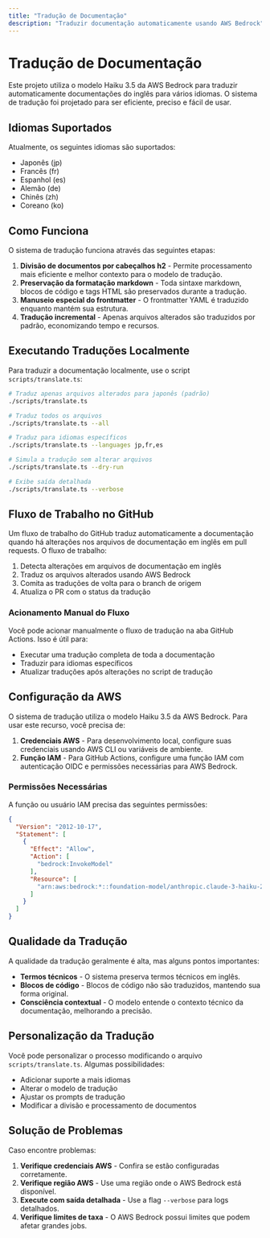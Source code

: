 ```yaml
---
title: "Tradução de Documentação"
description: "Traduzir documentação automaticamente usando AWS Bedrock"
---
```




# Tradução de Documentação

Este projeto utiliza o modelo Haiku 3.5 da AWS Bedrock para traduzir automaticamente documentações do inglês para vários idiomas. O sistema de tradução foi projetado para ser eficiente, preciso e fácil de usar.

## Idiomas Suportados

Atualmente, os seguintes idiomas são suportados:

- Japonês (jp)
- Francês (fr)
- Espanhol (es)
- Alemão (de)
- Chinês (zh)
- Coreano (ko)

## Como Funciona

O sistema de tradução funciona através das seguintes etapas:

1. **Divisão de documentos por cabeçalhos h2** - Permite processamento mais eficiente e melhor contexto para o modelo de tradução.
2. **Preservação da formatação markdown** - Toda sintaxe markdown, blocos de código e tags HTML são preservados durante a tradução.
3. **Manuseio especial do frontmatter** - O frontmatter YAML é traduzido enquanto mantém sua estrutura.
4. **Tradução incremental** - Apenas arquivos alterados são traduzidos por padrão, economizando tempo e recursos.

## Executando Traduções Localmente

Para traduzir a documentação localmente, use o script `scripts/translate.ts`:

```bash
# Traduz apenas arquivos alterados para japonês (padrão)
./scripts/translate.ts

# Traduz todos os arquivos
./scripts/translate.ts --all

# Traduz para idiomas específicos
./scripts/translate.ts --languages jp,fr,es

# Simula a tradução sem alterar arquivos
./scripts/translate.ts --dry-run

# Exibe saída detalhada
./scripts/translate.ts --verbose
```

## Fluxo de Trabalho no GitHub

Um fluxo de trabalho do GitHub traduz automaticamente a documentação quando há alterações nos arquivos de documentação em inglês em pull requests. O fluxo de trabalho:

1. Detecta alterações em arquivos de documentação em inglês
2. Traduz os arquivos alterados usando AWS Bedrock
3. Comita as traduções de volta para o branch de origem
4. Atualiza o PR com o status da tradução

### Acionamento Manual do Fluxo

Você pode acionar manualmente o fluxo de tradução na aba GitHub Actions. Isso é útil para:

- Executar uma tradução completa de toda a documentação
- Traduzir para idiomas específicos
- Atualizar traduções após alterações no script de tradução

## Configuração da AWS

O sistema de tradução utiliza o modelo Haiku 3.5 da AWS Bedrock. Para usar este recurso, você precisa de:

1. **Credenciais AWS** - Para desenvolvimento local, configure suas credenciais usando AWS CLI ou variáveis de ambiente.
2. **Função IAM** - Para GitHub Actions, configure uma função IAM com autenticação OIDC e permissões necessárias para AWS Bedrock.

### Permissões Necessárias

A função ou usuário IAM precisa das seguintes permissões:

```json
{
  "Version": "2012-10-17",
  "Statement": [
    {
      "Effect": "Allow",
      "Action": [
        "bedrock:InvokeModel"
      ],
      "Resource": [
        "arn:aws:bedrock:*::foundation-model/anthropic.claude-3-haiku-20240307-v1:0"
      ]
    }
  ]
}
```

## Qualidade da Tradução

A qualidade da tradução geralmente é alta, mas alguns pontos importantes:

- **Termos técnicos** - O sistema preserva termos técnicos em inglês.
- **Blocos de código** - Blocos de código não são traduzidos, mantendo sua forma original.
- **Consciência contextual** - O modelo entende o contexto técnico da documentação, melhorando a precisão.

## Personalização da Tradução

Você pode personalizar o processo modificando o arquivo `scripts/translate.ts`. Algumas possibilidades:

- Adicionar suporte a mais idiomas
- Alterar o modelo de tradução
- Ajustar os prompts de tradução
- Modificar a divisão e processamento de documentos

## Solução de Problemas

Caso encontre problemas:

1. **Verifique credenciais AWS** - Confira se estão configuradas corretamente.
2. **Verifique região AWS** - Use uma região onde o AWS Bedrock está disponível.
3. **Execute com saída detalhada** - Use a flag `--verbose` para logs detalhados.
4. **Verifique limites de taxa** - O AWS Bedrock possui limites que podem afetar grandes jobs.
